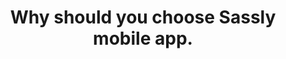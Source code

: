---
title: "Why should you choose Sassly mobile app."
details: "Start with a pre-designed template to create a Facebook ad that’s visually appealing and engaging. 
Select a professionally designed."
shape: "/assets/imgs/shape/shape-r-26.png"
features:
  - title: "240K Download"
    details: "Analytics refers to the systematic collection interpretation."
    image: "/assets/imgs/icon/icon-r-39.png"
  - title: "4.9 Star Rating"
    details: "An SEO audit is comprehensive’s analysis of a website."
    image: "/assets/imgs/icon/icon-r-40.png"
items:
  - "/assets/imgs/feature/mobile-app/image3.png"
  - "/assets/imgs/feature/mobile-app/image3.png"
  - "/assets/imgs/feature/mobile-app/image3.png"
  - "/assets/imgs/feature/mobile-app/image3.png"
---